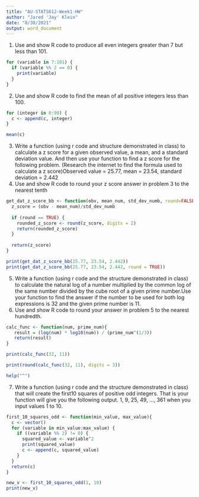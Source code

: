 ```yaml
---
title: "AU-STATS612-Week1-HW"
author: "Jared 'Jay' Klein"
date: "8/30/2021"
output: word_document
---
```

1)  Use and show R code to produce all even integers greater than 7 but less than 101.
```r
for (variable in 7:101) {
  if (variable %% 2 == 0) {
    print(variable)
  }
}
```
2)  Use and show R code to find the mean of all positive integers less than 100.
```r
for (integer in 0:99) {
  c <- append(c, integer)
}

mean(c)
```
3) Write a function (using r code and structure demonstrated in class) to calculate a z score for a given observed value, a mean, and a standard deviation value. And then use your function to find a z score for the following problem. (Research the internet to find the formula used to calculate a z score)Observed value = 25.77,  mean =  23.54,  standard deviation = 2.442
4)  Use and show R code to round your z score answer in problem 3 to the nearest tenth
```r
get_dat_z_score_bb <- function(obv, mean_num, std_dev_numb, round=FALSE){
  z_score = (obv - mean_num)/std_dev_numb
  
  if (round == TRUE) {
    rounded_z_score <- round(z_score, digits = 2)
    return(rounded_z_score)
  }
  
  return(z_score)
}

print(get_dat_z_score_bb(25.77, 23.54, 2.442))
print(get_dat_z_score_bb(25.77, 23.54, 2.442, round = TRUE))
```

5)  Write a function (using r code and the structure demonstrated in class) to calculate the natural log of a number multiplied by the common log of the same number divided by the cube root of a given prime number.Use your function to find the answer if the number to be used for both log expressions is 32 and the given prime number is 11.
6)  Use and show R code to round your answer in problem 5 to the nearest hundredth.
```r
calc_func <- function(num, prime_num){
   result = (log(num) * log10(num)) / (prime_num^(1/3))
   return(result)
}

print(calc_func(32, 11))

print(round(calc_func(32, 11), digits = 3))
```
```r
help("^")
```
7)  Write a function (using r code and the structure demonstrated in class) that will create the first10 squares of positive odd integers.  That is your function will give you the following output.   1, 9, 25, 49, ..., 361 when you input values 1 to 10.
```r
first_10_squares_odd <- function(min_value, max_value){
  c <- vector()
  for (variable in min_value:max_value) {
    if ((variable %% 2) != 0) {
      squared_value <- variable^2
      print(squared_value)
      c <- append(c, squared_value)
    }
  }
  return(c)
}

new_v <- first_10_squares_odd(1, 10)
print(new_v)
```